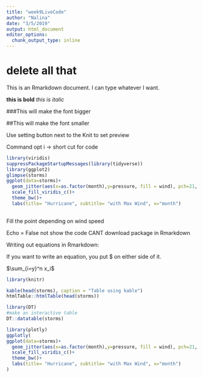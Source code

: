 ```yaml
---
title: "week9LiveCode"
author: "Nalina"
date: "3/5/2019"
output: html_document
editor_options: 
  chunk_output_type: inline
---
```

# delete all that

This is an Rmarkdown document. I can type whatever I want.

**this is bold**
*this is italic*

###This will make the font bigger

##This will make the font smaller 

Use setting button next to the Knit to set preview

Command opt i -> short cut for code 

```r
library(viridis)
suppressPackageStartupMessages(library(tidyverse))
library(ggplot2)
glimpse(storms)
ggplot(data=storms)+
  geom_jitter(aes(x=as.factor(month),y=pressure, fill = wind), pch=21, alpha=.05)+
  scale_fill_viridis_c()+
  theme_bw()+
  labs(title= "Hurricane", subtitle= "with Max Wind", x="month")
  
```
Fill the point depending on wind speed

Echo = False  not show the code
CANT download package in Rmarkdown


Writing out equations in Rmarkdown:

If you want to write an equation, you put $ on either side of it.

$\sum_{i=y}^n x_i$

```r
library(knitr)

kable(head(storms), caption = "Table using kable")
htmlTable::htmlTable(head(storms))

library(DT)
#make an interactive table
DT::datatable(storms)
```

```r
library(plotly)
ggplotly(
ggplot(data=storms)+
  geom_jitter(aes(x=as.factor(month),y=pressure, fill = wind), pch=21, alpha=.05)+
  scale_fill_viridis_c()+
  theme_bw()+
  labs(title= "Hurricane", subtitle= "with Max Wind", x="month")
)
```

